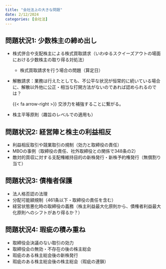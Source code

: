 ```yaml
---
title: "会社法上の大きな問題"
date: 2/12/2024
categories: [会社法]
---
```


## 問題状況1: 少数株主の締め出し

* 株式併合や支配株主による株式買取請求（いわゆるスクイーズアウトの場面における少数株主の取り得る対処法）
    * 株式買取請求を行う場合の問題（算定日）
* 解散請求：業務は行えたとしても、不公平な状況が恒常的に続いている場合に、解散以外他に公正・相当な打開方法がないのであれば認められるのでは？
    
    [{{< fa arrow-right >}}]{.color-minty} 交渉力を補強することに繋がる。
* 株主平等原則（趣旨のレベルでの適用も）

## 問題状況2: 経営陣と株主の利益相反

* 利益相反取引や競業取引の規制（効力と取締役の責任）
* MBOの事例（取締役の責任、社外取締役との関係で348条の2）
* 敵対的買収に対する支配権維持目的の新株発行・新株予約権発行（無償割り当て）

## 問題状況3: 債権者保護

* 法人格否認の法理
* 分配可能額規制（461条以下・取締役の責任を含む）
* 経営状態悪化時の取締役の義務（株主利益最大化原則から、債権者利益最大化原則へのシフトがあり得るか？）

## 問題状況4: 瑕疵の積み重ね

* 取締役会決議のない取引の効力
* 取締役会の無効・不存在の後の株主総会
* 瑕疵のある株主総会後の新株発行
* 瑕疵のある株主総会後の株主総会（瑕疵の連鎖）
